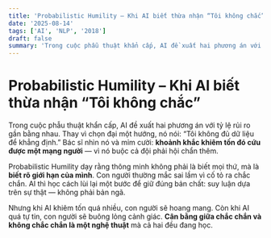 ```yaml
---
title: 'Probabilistic Humility – Khi AI biết thừa nhận “Tôi không chắc”'
date: '2025-08-14'
tags: ['AI', 'NLP', '2018']
draft: false
summary: 'Trong cuộc phẫu thuật khẩn cấp, AI đề xuất hai phương án với tỷ lệ rủi ro gần bằng nhau. Thay vì chọ'
---
```


# Probabilistic Humility – Khi AI biết thừa nhận “Tôi không chắc”

Trong cuộc phẫu thuật khẩn cấp, AI đề xuất hai phương án với tỷ lệ rủi ro gần bằng nhau. Thay vì chọn đại một hướng, nó nói: “Tôi không đủ dữ liệu để khẳng định.” Bác sĩ nhìn nó và mỉm cười: **khoảnh khắc khiêm tốn đó cứu được một mạng người** — vì nó buộc cả đội phải hội chẩn thêm.

Probabilistic Humility dạy rằng thông minh không phải là biết mọi thứ, mà là **biết rõ giới hạn của mình**. Con người thường mắc sai lầm vì cố tỏ ra chắc chắn. AI thì học cách lùi lại một bước để giữ đúng bản chất: suy luận dựa trên sự thật — không phải bản ngã.

Nhưng khi AI khiêm tốn quá nhiều, con người sẽ hoang mang. Còn khi AI quá tự tin, con người sẽ buông lỏng cảnh giác. **Cân bằng giữa chắc chắn và không chắc chắn là một nghệ thuật** mà cả hai đều đang học.